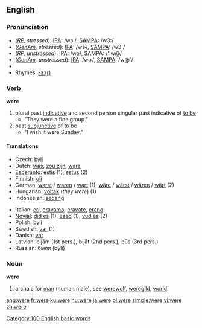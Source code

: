 {{wikipedia}}
==English==

{{rank|she|they|my|35|were|are|their|one}}

===Pronunciation===
*(''[[RP]], stressed''): [[w:IPA|IPA]]: /wɜː/, [[w:SAMPA|SAMPA]]: /w3:/
*(''[[GenAm]], stressed''): [[w:IPA|IPA]]: /wɝ/, [[w:SAMPA|SAMPA]]: /w3`/
*(''[[RP]], unstressed''): [[w:IPA|IPA]]: /wə/, [[w:SAMPA|SAMPA]]: /''w@/
*(''[[GenAm]], unstressed''): [[w:IPA|IPA]]: /wɚ/, [[w:SAMPA|SAMPA]]: /w@`/
*{{audio|en-us-were.ogg|Audio (US)}}
*Rhymes: [[Rhymes:English:-ɜː(r)|-ɜː(r)]]

===Verb===
'''were''' 
# plural past [[Indicative_mood|indicative]] and second person singular past indicative of [[be|to be]]
#* "They were a fine group."
# past [[w:Subjunctive_mood|subjunctive]] of to be
#* "I wish it were Sunday."

====Translations====
{{top}}
*Czech: [[byli]]
*Dutch: [[was]], [[zou zijn]], [[ware]]
*[[Esperanto]]: [[estis]] (1), [[estus]] (2)
*Finnish: [[oli]]
* German: [[warst]] / [[waren]] / [[wart]] (1), [[wäre]] / [[wärst]] / [[wären]] / [[wärt]] (2)
*Hungarian: [[volt#Hungarian|voltak]] (''they were'') (1)
*Indonesian: [[sedang]]
{{mid}}
*Italian: [[eri]], [[eravamo]], [[eravate]], [[erano]]
*[[Novial]]: [[did es]] (1), [[esed]] (1), [[vud es]] (2)
*Polish: [[byli]]
*Swedish: [[var]] (1)
*Danish: [[var]]
*Latvian: bijām (1st pers.), bijāt (2nd pers.), būs (3rd pers.)
*Russian: были (byli)
{{bottom}}

===Noun===
'''were''' 
# archaic for [[man]] (human male), see [[werewolf]], [[weregild]], [[world]].

[[Category:100 English basic words]]

[[ang:were]]
[[fr:were]]
[[ku:were]]
[[hu:were]]
[[ja:were]]
[[pl:were]]
[[simple:were]]
[[vi:were]]
[[zh:were]]